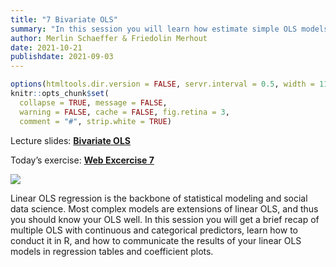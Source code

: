 ```yaml
---
title: "7 Bivariate OLS"
summary: "In this session you will learn how estimate simple OLS models with continuous or categorical predictors."
author: Merlin Schaeffer & Friedolin Merhout
date: 2021-10-21
publishdate: 2021-09-03
---
```


```r
options(htmltools.dir.version = FALSE, servr.interval = 0.5, width = 115, digits = 2)
knitr::opts_chunk$set(
  collapse = TRUE, message = FALSE,
  warning = FALSE, cache = FALSE, fig.retina = 3,
  comment = "#", strip.white = TRUE)
```

Lecture slides: [**Bivariate OLS**](/7-Bivariate-OLS/7-Bivariate-OLS.html)

Today's exercise: [**Web Excercise 7**](/exercises/exercise7.html)

![](/7-Bivariate-OLS/7-Bivariate-OLS_files/figure-html/OLS-1.png)

Linear OLS regression is the backbone of statistical modeling and social data science. Most complex models are extensions of linear OLS, and thus you should know your OLS well. In this session you will get a brief recap of multiple OLS with continuous and categorical predictors, learn how to conduct it in R, and how to communicate the results of your linear OLS models in regression tables and coefficient plots.


